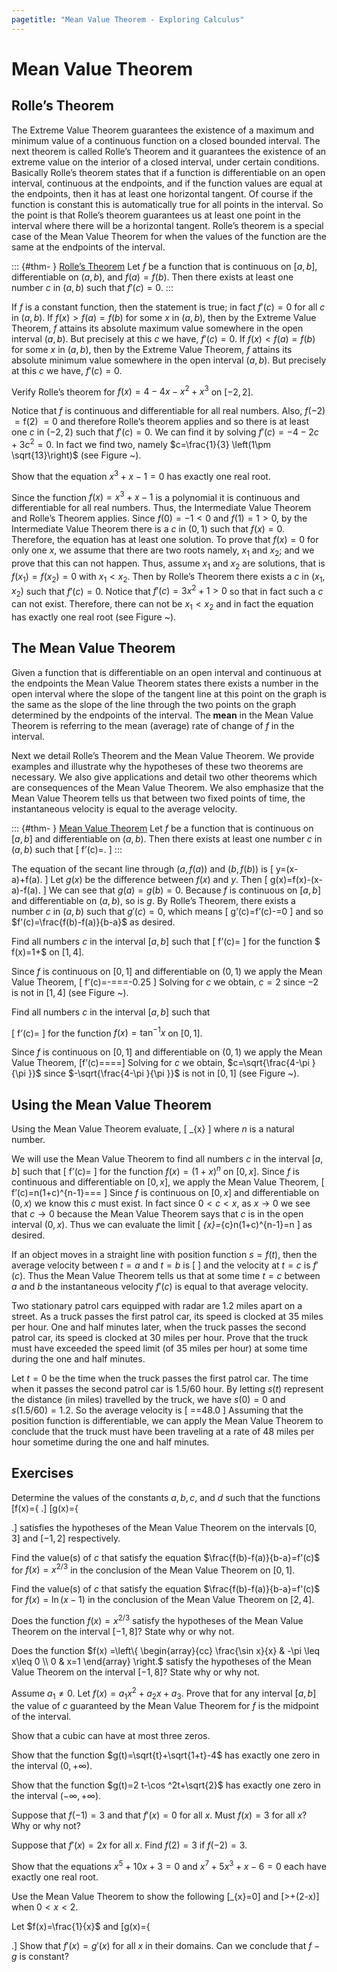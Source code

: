 ```yaml
---
pagetitle: "Mean Value Theorem - Exploring Calculus"
---
```

# Mean Value Theorem

## Rolle's Theorem


The Extreme Value Theorem guarantees the existence of a maximum and minimum value of a continuous function on a closed bounded interval. 
The next theorem is called Rolle's Theorem and it guarantees the existence of an extreme value on the interior of a closed interval, under certain conditions. 
Basically Rolle's theorem states that if a function is differentiable on an open interval, continuous at the endpoints, and if the function values are equal at the endpoints, then it has at least one horizontal tangent. 
Of course if the function is constant this is automatically true for all points in the interval. 
So the point is that Rolle's theorem guarantees us at least one point in the interval where there will be a horizontal tangent. 
Rolle's theorem is a special case of the Mean Value Theorem for when the values of the function are the same at the endpoints of the interval. 


::: {#thm- } [Rolle's Theorem] 
Let $f$ be a function that is continuous on $[a,b]$, differentiable on $(a,b)$, and $f(a)=f(b).$ 
Then there exists at least one number $c$ in $(a,b)$ such that $f'(c)=0.$ 
:::  

::: {.proof } 
If $f$ is a constant function, then the statement is true; in fact $f'(c)=0$ for all $c$ in $(a,b).$ 
If $f(x)>f(a)=f(b)$ for some $x$ in $(a,b),$ then by the Extreme Value Theorem, $f$ attains its absolute maximum value somewhere in the open interval $(a,b).$ 
But precisely at this $c$ we have, $f'(c)=0.$ 
If $f(x)<f(a)=f(b)$ for some $x$ in $(a,b),$ then by the Extreme Value Theorem, $f$ attains its absolute minimum value somewhere in the open interval $(a,b).$ 
But precisely at this $c$ we have, $f'(c)=0.$ 
::: 

::: {#exm- }  

Verify Rolle's theorem for $f(x)=4-4 x-x^2+x^3$ on $[-2,2].$ 
::: 

::: {.solution }
Notice that $f$ is continuous and differentiable for all real numbers. 
Also, $f(-2)$ $=\text{f(2)}$ $=0$ and therefore Rolle's theorem applies and so there is at least one $c$ in $(-2,2)$ such that $f'(c)=0.$ 
We can find it by solving $f'(c)=-4-2 c+3 c^2=0.$ 
In fact we find two, namely $c=\frac{1}{3} \left(1\pm \sqrt{13}\right)$   (see Figure ~\ref{fig:graph5}). 
::: 

::: {#exm- }  
Show that the equation $x^3+x-1=0$ has exactly one real root. 
::: 

::: {.solution }
Since the function $f(x)=x^3+x-1$ is a polynomial it is continuous and differentiable for all real numbers. 
Thus, the Intermediate Value Theorem and Rolle's Theorem applies. 
Since $f(0)=-1<0$ and $f(1)=1>0,$ by the Intermediate Value Theorem there is a $c$ in $(0,1)$ such that $f(x)=0.$ 
Therefore, the equation has at least one solution. 
To prove that $f(x)=0$ for only one $x,$ we assume that there are two roots namely, $x_1$ and $x_2$; and we prove that this can not happen. 
Thus, assume $x_1$ and $x_2$ are solutions, that is $f\left(x_1\right)=f\left(x_2\right)=0$ with $x_1<x_2.$ 
Then by Rolle's Theorem there exists a $c$ in $\left(x_1,x_2\right)$ such that $f'(c)=0.$ 
Notice that $f'(c)=3x^2+1>0$ so that in fact such a $c$ can not exist. 
Therefore, there can not be $x_1<x_2$ and in fact the equation has exactly one real root  (see Figure ~\ref{fig:graph6}).
::: 

## The Mean Value Theorem

Given a function that is differentiable on an open interval and continuous at the endpoints the Mean Value Theorem states there exists a number in the open interval where the slope of the tangent line at this point on the graph is the same as the slope of the line through the two points on the graph determined by the endpoints of the interval. 
The \index{mean} **mean**  in the Mean Value Theorem is referring to the mean (average) rate of change of $f$ in the interval. 

Next we detail Rolle's Theorem and the Mean Value Theorem. 
We provide examples and illustrate why the hypotheses of these two theorems are necessary. 
We also give applications and detail two other theorems which are consequences of the Mean Value Theorem. 
We also emphasize that the Mean Value Theorem tells us that between two fixed points of time, the instantaneous velocity is equal to the average velocity. 


::: {#thm- } [Mean Value Theorem]
Let $f$ be a function that is continuous on $[a,b]$ and differentiable on $(a,b).$ 
Then there exists at least one number $c$ in $(a,b)$ such that 
\[
f'(c)=\frac{f(b)-f(a)}{b-a}.
\]
::: 

::: {.proof } 
The equation of the secant line through $(a,f(a))$ and $(b,f(b))$ is 
\[
y=\left[\frac{f(b)-f(a)}{b-a}\right](x-a)+f(a).
\] 
Let $g(x)$ be the difference between $f(x)$ and $y.$ 
Then 
\[
g(x)=f(x)-\left[\frac{f(b)-f(a)}{b-a}\right](x-a)-f(a).
\]
We can see that $g(a)=g(b)=0.$ 
Because $f$ is continuous on $[a,b]$ and differentiable on $(a,b),$ so is $g.$ 
By Rolle's Theorem, there exists a number $c$ in $(a,b)$ such that $g'(c)=0,$ which means 
\[
g'(c)=f'(c)-\frac{f(b)-f(a)}{b-a}=0
\] 
and so $f'(c)=\frac{f(b)-f(a)}{b-a}$ as desired. 
::: 


::: {#exm- }  
Find all numbers $c$ in the interval $[a,b]$ such that 
\[
f'(c)=\frac{f(b)-f(a)}{b-a}
\] 
for the function $ \displaystyle f(x)=1+\frac{1}{x}$ on $[1,4]$. 
::: 


::: {.solution }
Since $f$ is continuous on $[0,1]$ and differentiable on $(0,1)$ we apply the Mean Value Theorem,
\[
f'(c)=-\frac{1}{c^2}=\frac{f(b)-f(a)}{b-a}=\frac{\left(1+\frac{1}{4}\right)-\left(1+\frac{1}{1}\right)}{4-1}=-0.25
\] 
Solving for $c$ we obtain, $c=2$ since $-2$ is not in $[1,4]$  (see Figure ~\ref{fig:graph7}).  
::: 


::: {#exm- }  
Find all numbers $c$ in the interval $[a,b]$ such that 

\[
f'(c)=\frac{f(b)-f(a)}{b-a}
\]
for the function $f(x)=\tan ^{-1}x$ on $[0,1]$. 
::: 

::: {.solution }
Since $f$ is continuous on $[0,1]$ and differentiable on $(0,1)$ we apply the Mean Value Theorem,
\[f'(c)=\frac{1}{1+c^2}=\frac{f(b)-f(a)}{b-a}=\frac{\left(\tan^{-1}1\right)-\left(\tan ^{-1}0\right)}{1-0}=\frac{\pi }{4}\]
Solving for $c$ we obtain, $c=\sqrt{\frac{4-\pi }{\pi }}$ since $-\sqrt{\frac{4-\pi }{\pi }}$ is not in $[0,1]$  (see Figure ~\ref{fig:graph8}). 
::: 

## Using the Mean Value Theorem


::: {#exm- }  
Using the Mean Value Theorem evaluate, 
\[
\lim _{x\to 0}\frac{(1+x)^n-1}{x}
\] 
where $n$ is a natural number.
::: 

::: {.solution }
We will use the Mean Value Theorem to find all numbers $c$ in the interval $[a,b]$ such that 
\[
f'(c)=\frac{f(b)-f(a)}{b-a}
\] 
for the function $f(x)=(1+x)^n$ on $[0,x]$. 
Since $f$ is continuous and differentiable on $[0,x]$, we apply the Mean Value Theorem, 
\[
f'(c)=n(1+c)^{n-1}=\frac{f(b)-f(a)}{b-a}=\frac{(1+x)^n-(1+0)^n}{x-0}=\frac{(1+x)^n-1}{x}
\] 
Since $f$ is continuous on $[0,x]$ and differentiable on $(0,x)$ we know this $c$ must exist. 
In fact since $0<c<x$, as $x\to 0$ we see that $c\to 0$ because the Mean Value Theorem says that $c$ is in the open interval $(0,x).$ 
Thus we can evaluate the limit 
\[
\lim _{x\to 0}\frac{(1+x)^n-1}{x}=\lim _{c\to 0}n(1+c)^{n-1}=n
\]
as desired. 
::: 

If an object moves in a straight line with position function $s=f(t),$ then the average velocity between $t=a$ and $t=b$ is 
\[
\frac{f(b)-f(a)}{b-a}
\]
and the velocity at $t=c$ is $f'(c).$ 
Thus the Mean Value Theorem tells us that at some time $t=c$ between $a$ and $b$ the instantaneous velocity $f'(c)$ is equal to that average velocity. 


::: {#exm- }  
Two stationary patrol cars equipped with radar are 1.2 miles apart on a street. 
As a truck passes the first patrol car, its speed is clocked at 35 miles per hour. 
One and half minutes later, when the truck passes the second patrol car, its speed is clocked at 30 miles per hour. 
Prove that the truck must have exceeded the speed limit (of 35 miles per hour) at some time during the one and half minutes. 
::: 

::: {.solution }
Let $t=0$ be the time when the truck passes the first patrol car. 
The time when it passes the second patrol car is $1.5/60$ hour. 
By letting $s(t)$ represent the distance (in miles) travelled by the truck, we have $s(0)=0$ and $s(1.5/60)=1.2.$ 
So the average velocity is
\[
\frac{s\left(\frac{1.5}{60}\right)-s(0)}{\frac{1.5}{60}-0}=\frac{1.2}{\frac{1.5}{60}}=48.0 \text{  mph} 
\]
Assuming that the position function is differentiable, we can apply the Mean Value Theorem to conclude that the truck must have been traveling at a rate of 48 miles per hour sometime during the one and half minutes. 
::: 


## Exercises

::: {#exr- } 
Determine the values of the constants $a,b,c,$ and $d$ such that the functions 
\[f(x)=\left\{
\begin{array}{ll}
 1 & x=0 \\
 a x+b & 0<x\leq 1 \\
 x^2+4x+c & 1<x\leq 3
\end{array}
\right.\]
\[g(x)=\left\{
\begin{array}{ll}
 a & x=-1 \\
 2 & 0<x\leq 0 \\
 b x^2+c & 0<x\leq 1 \\
 d x+4 & 1<x\leq 2
\end{array}
\right.\]
satisfies the hypotheses of the Mean Value Theorem on the intervals  $[0,3]$  and $[-1,2]$  respectively. 
::: 

::: {#exr- } 
Find the value(s) of $c$ that satisfy the equation $\frac{f(b)-f(a)}{b-a}=f'(c)$ for $f(x) =x^{2/3}$ in the conclusion of the Mean Value Theorem on $[0,1].$ 
::: 

::: {#exr- } 
Find the value(s) of $c$ that satisfy the equation $\frac{f(b)-f(a)}{b-a}=f'(c)$ for $f(x) =\ln (x-1)$ in the conclusion of the Mean Value Theorem on $[2,4].$
::: 

::: {#exr- } 
Does the function $f(x) =x^{2/3}$ satisfy the hypotheses of the Mean Value Theorem on the interval $[-1,8]?$ State why or why not. 
::: 

::: {#exr- } 
Does the function
$f(x) =\left\{
\begin{array}{cc}
 \frac{\sin  x}{x} & -\pi \leq x\leq 0 \\
 0 & x=1
\end{array}
\right.
$ 
satisfy the hypotheses of the Mean Value Theorem on the interval $[-1,8]?$ State why or why not. 
::: 

::: {#exr- } 
Assume $a_1\neq 0.$ Let $f(x)=a_1x^2+a_2 x+a_3.$ Prove that for any interval $[a,b]$ the value of $c$ guaranteed by the Mean Value Theorem for $f$ is the midpoint of the interval. 
::: 

::: {#exr- } 
Show that a cubic can have at most three zeros. 
::: 

::: {#exr- } 
Show that the function $g(t)=\sqrt{t}+\sqrt{1+t}-4$ has exactly one zero in the interval $(0,+\infty).$ 
::: 

::: {#exr- } 
Show that the function $g(t)=2 t-\cos ^2t+\sqrt{2}$ has exactly one zero in the interval $(-\infty ,+\infty ).$ 
::: 

::: {#exr- } 
Suppose that $f(-1)=3$ and that $f'(x)=0$ for all $x.$ Must $f(x)=3$ for all $x?$ Why or why not? 
::: 

::: {#exr- } 
Suppose that $f'(x)=2x$ for all $x.$ Find $f(2)=3$ if $f(-2)=3.$ 
::: 

::: {#exr- } 
Show that the equations $x^5+10x+3=0$ and $x^7+5x^3+x-6=0$ each have exactly one real root.
::: 

::: {#exr- } 
Use the Mean Value Theorem to show the following
\[\lim _{x\to \pi }\frac{\cos  x+1}{x-\pi }=0\] and \[\frac{1}{2x+1}>\frac{1}{5}+\frac{2}{25}(2-x)\] when $0<x<2.$ 
::: 

::: {#exr- } 
Let $f(x)=\frac{1}{x}$ and 
\[g(x)=\left\{
\begin{array}{cc}
 \frac{1}{x} & x>0 \\
 1+\frac{1}{x} & x<0
\end{array}
\right.\] 
Show that $f'(x)=g'(x)$ for all $x$ in their domains. Can we conclude that $f-g$ is constant? 
::: 



